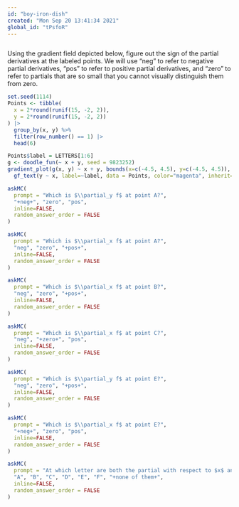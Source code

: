 ```yaml
---
id: "boy-iron-dish"
created: "Mon Sep 20 13:41:34 2021"
global_id: "tPsfoR"
---
```


```r

```

Using the gradient field depicted below, figure out the sign of the partial derivatives at the labeled points. We will use "neg" to refer to negative partial derivatives, "pos" to refer to positive partial derivatives, and "zero" to refer to partials that are so small that you cannot visually distinguish them from zero.

```r
set.seed(1114)
Points <- tibble(
  x = 2*round(runif(15, -2, 2)),
  y = 2*round(runif(15, -2, 2))
) |> 
  group_by(x, y) %>%
  filter(row_number() == 1) |> 
  head(6) 

Points$label = LETTERS[1:6]
g <- doodle_fun(~ x + y, seed = 9823252)
gradient_plot(g(x, y) ~ x + y, bounds(x=c(-4.5, 4.5), y=c(-4.5, 4.5)), n=20) %>%
  gf_text(y ~ x, label=~label, data = Points, color="magenta", inherit=FALSE)
```


```r
askMC(
  prompt = "Which is $\\partial_y f$ at point A?",
  "+neg+", "zero", "pos",
  inline=FALSE,
  random_answer_order = FALSE
)
```


```r
askMC(
  prompt = "Which is $\\partial_x f$ at point A?",
  "neg", "zero", "+pos+",
  inline=FALSE,
  random_answer_order = FALSE
)
```

```r
askMC(
  prompt = "Which is $\\partial_x f$ at point B?",
  "neg", "zero", "+pos+",
  inline=FALSE,
  random_answer_order = FALSE
)
```

```r
askMC(
  prompt = "Which is $\\partial_x f$ at point C?",
  "neg", "+zero+", "pos",
  inline=FALSE,
  random_answer_order = FALSE
)
```

```r
askMC(
  prompt = "Which is $\\partial_y f$ at point E?",
  "neg", "zero", "+pos+",
  inline=FALSE,
  random_answer_order = FALSE
)
```

```r
askMC(
  prompt = "Which is $\\partial_x f$ at point E?",
  "+neg+", "zero", "pos",
  inline=FALSE,
  random_answer_order = FALSE
)
```

```r
askMC(
  prompt = "At which letter are both the partial with respect to $x$ and the partial with respect to $y$ negative.?",
  "A", "B", "C", "D", "E", "F", "+none of them+",
  inline=FALSE,
  random_answer_order = FALSE
)
```




